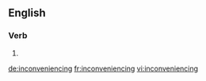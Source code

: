 ==English==

===Verb===
{{head|en}}

# {{present participle of|inconvenience}}

[[de:inconveniencing]]
[[fr:inconveniencing]]
[[vi:inconveniencing]]